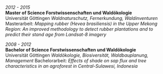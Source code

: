 
*2012 - 2015*  
**Master of Science Forstwissenschaften und Waldökologie**  
Universität Göttingen 
*Waldnaturschutz, Fernerkundung, Waldinventuren*
Masterarbeit: *Mapping rubber (Hevea brasiliensis) in the Upper Mekong Region: An improved methodology to detect rubber plantations and to predict their stand age from Landsat-8 imagery*

*2008 - 2012*  
**Bachelor of Science Forstwissenschaften und Waldökologie**  
Universität Göttingen 
*Waldökologie, Biosiversität, Waldbauplanung, Management*
Bachelorarbeit: *Effects of shade on sap flux and tree characteristics in an agroforest in Central-Sulawesi, Indonesia*
